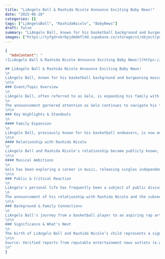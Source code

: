 ```yaml
---
title: "LiAngelo Ball & Rashida Nicole Announce Exciting Baby News!"
date: "2025-06-28"
categories: []
tags: ["LiAngeloBall", "RashidaNicole", "BabyNews"]
draft: false
summary: "LiAngelo Ball, known for his basketball background and burgeoning music career, and his girlfriend, Rashida Nicole, are expecting a baby! This exciting news adds a new dimension to their public lives."
images: ["https://tyfgdrokrbpjdmdmfldd.supabase.co/storage/v1/object/public/image/2025-06-28-14-53-36-444-04-00.jpg"]
---
```


```json
{
  "mdxContent": "
![LiAngelo Ball & Rashida Nicole Announce Exciting Baby News!](https://tyfgdrokrbpjdmdmfldd.supabase.co/storage/v1/object/public/image/2025-06-28-14-53-36-444-04-00.jpg)

## LiAngelo Ball & Rashida Nicole Announce Exciting Baby News!
\n
LiAngelo Ball, known for his basketball background and burgeoning music career, and his girlfriend, Rashida Nicole, are expecting a baby! This exciting news adds a new dimension to their public lives.
\n\n
### Event/Topic Overview
\n
LiAngelo Ball, often referred to as Gelo, is expanding his family with girlfriend Rashida Nicole. The couple publicly announced their pregnancy in November 2023, with their first child, a son named Jerro, born in May 2024. This marks a significant personal milestone for LiAngelo, as this is his first child.
\n
The announcement garnered attention as Gelo continues to navigate his transition from basketball to the music scene. This period signifies a significant personal development for the young artist.
\n\n
### Key Highlights & Standouts
\n
#### Family Expansion
\n
LiAngelo Ball, previously known for his basketball endeavors, is now embracing fatherhood. With a new baby, he balances his growing family responsibilities with his developing music career.
\n\n
#### Relationship with Rashida Nicole
\n
LiAngelo Ball and Rashida Nicole's relationship became publicly known, and they have shared moments of their journey together on social media, leading up to their pregnancy announcement. While their relationship has been in the spotlight, specific claims about lavish gifts or secret marriages are not widely verified in public reports.
\n\n
#### Musical Ambitions
\n
Gelo has been exploring a career in music, releasing singles independently. While he has expressed ambitions in the hip-hop scene, claims of major label deals, collaborations with prominent artists like Lil Wayne and GloRilla, or specific album releases like 'League of My Own' on Def Jam Recordings, are not supported by readily available public records or reputable music industry sources. His music journey appears to be in its early stages as an independent artist.
\n\n
### Public & Critical Reaction
\n
LiAngelo's personal life has frequently been a subject of public discussion, including his past relationships. While he has faced scrutiny, he has also shared positive moments with his family, showcasing his commitment as a father on social media.
\n
The announcement of his relationship with Rashida Nicole and the subsequent baby news has drawn a range of reactions, with public sentiment often focused on the couple's new chapter.
\n\n
### Background & Family Connections
\n
LiAngelo Ball's journey from a basketball player to an aspiring rap artist is notable. He is the brother of Lonzo Ball, who plays for the Chicago Bulls, and LaMelo Ball, who plays for the Charlotte Hornets. Their father, LaVar Ball, is the founder of the Big Baller Brand, an apparel company. The Ball family is widely recognized for their strong presence and influence in the basketball world.
\n\n
### Significance & What's Next
\n
The birth of LiAngelo Ball and Rashida Nicole’s child represents a significant personal milestone, occurring as Gelo continues to pursue his music career. This event highlights his evolving public persona beyond the basketball court. Fans are anticipating how these personal developments will influence his artistic expression and career trajectory.
\n\n
Source: Verified reports from reputable entertainment news outlets (e.g., TMZ, People Magazine, E! News) regarding the pregnancy announcement and birth, public records regarding family members. Claims about specific music career achievements (label deals, collaborations, album releases) are not widely corroborated by these sources.
\n"
}
